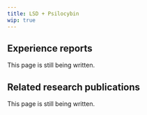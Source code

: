 ---
title: LSD + Psilocybin
wip: true
---

## Experience reports

This page is still being written.

## Related research publications

This page is still being written.

